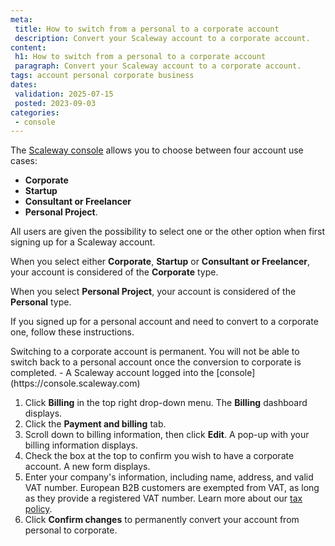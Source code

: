 ```yaml
---
meta:
 title: How to switch from a personal to a corporate account
 description: Convert your Scaleway account to a corporate account.
content:
 h1: How to switch from a personal to a corporate account
 paragraph: Convert your Scaleway account to a corporate account.
tags: account personal corporate business
dates:
 validation: 2025-07-15
 posted: 2023-09-03
categories:
 - console
---
```




The [Scaleway console](https://console.scaleway.com) allows you to choose between four account use cases:

- **Corporate**
- **Startup**
- **Consultant or Freelancer**
- **Personal Project**.

All users are given the possibility to select one or the other option when first signing up for a Scaleway account.

When you select either **Corporate**, **Startup** or **Consultant or Freelancer**, your account is considered of the **Corporate** type.

When you select **Personal Project**, your account is considered of the **Personal** type.

If you signed up for a personal account and need to convert to a corporate one, follow these instructions.

<Message type="important">
  Switching to a corporate account is permanent. You will not be able to switch back to a personal account once the conversion to corporate is completed.
</Message>

<Requirements />
- A Scaleway account logged into the [console](https://console.scaleway.com)

1. Click **Billing** in the top right drop-down menu. The **Billing** dashboard displays.
2. Click the **Payment and billing** tab.
3. Scroll down to billing information, then click <Icon name="edit" /> **Edit**. A pop-up with your billing information displays.
    <Lightbox image={image} alt="" />
4. Check the box at the top to confirm you wish to have a corporate account. A new form displays.
    <Lightbox image={image2} alt="" />
5. Enter your company's information, including name, address, and valid VAT number.
    <Message type="note">
    European B2B customers are exempted from VAT, as long as they provide a registered VAT number. Learn more about our [tax policy](/billing/faq/#do-the-prices-shown-on-the-website-include-eu-vat).
    </Message>
6. Click **Confirm changes** to permanently convert your account from personal to corporate.